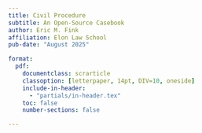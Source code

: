 ```yaml
---
title: Civil Procedure
subtitle: An Open-Source Casebook
author: Eric M. Fink
affiliation: Elon Law School
pub-date: "August 2025"

format:
  pdf: 
    documentclass: scrarticle
    classoption: [letterpaper, 14pt, DIV=10, oneside]
    include-in-header:
      - "partials/in-header.tex"
    toc: false
    number-sections: false

---
```


\clearpage
\thispagestyle{empty}

\begin{flushleft}

\vspace*{25mm}

{\sffamily\bfseries\color{Maroon}\Huge{$title$}} 

\vspace{5mm}

{\sffamily\color{Maroon}\Large{An Open-Source Casebook}} 

\vspace{10mm}

\begin{figure}[h!]
\centering
\includegraphics[width=1\textwidth]{../img/cover.png}
\end{figure}

\vspace*{\fill}

{\sffamily\color{Maroon}\large{Eric M. Fink}} 

\end{flushleft}

\clearpage
